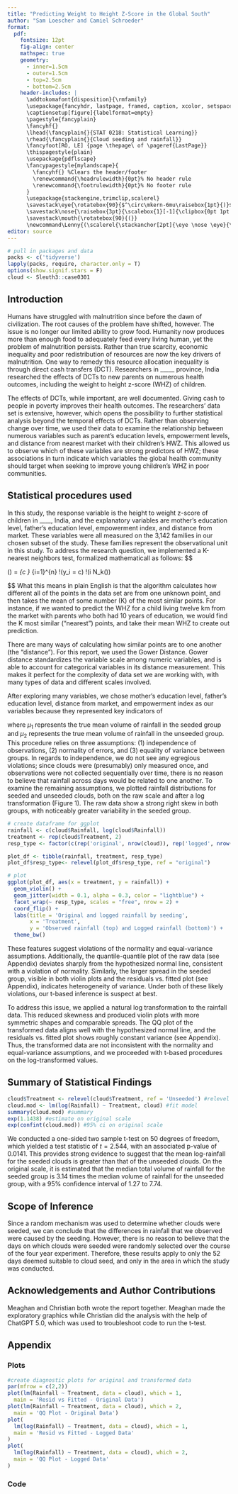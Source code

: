 ```yaml
---
title: "Predicting Weight to Height Z-Score in the Global South"
author: "Sam Loescher and Camiel Schroeder"
format:
  pdf:
    fontsize: 12pt
    fig-align: center
    mathspec: true
    geometry:
      - inner=1.5cm
      - outer=1.5cm
      - top=2.5cm
      - bottom=2.5cm
    header-includes: |
      \addtokomafont{disposition}{\rmfamily}
      \usepackage{fancyhdr, lastpage, framed, caption, xcolor, setspace, multirow, tabularray, framed, booktabs}
      \captionsetup[figure]{labelformat=empty}
      \pagestyle{fancyplain}
      \fancyhf{}
      \lhead{\fancyplain{}{STAT 0218: Statistical Learning}}
      \rhead{\fancyplain{}{Cloud seeding and rainfall}}
      \fancyfoot[RO, LE] {page \thepage\ of \pageref{LastPage}}
      \thispagestyle{plain}
      \usepackage{pdflscape}
      \fancypagestyle{mylandscape}{
        \fancyhf{} %Clears the header/footer
        \renewcommand{\headrulewidth}{0pt}% No header rule
        \renewcommand{\footrulewidth}{0pt}% No footer rule
      }
      \usepackage{stackengine,trimclip,scalerel}
      \savestack\eye{\rotatebox{90}{$^\circ\mkern-6mu\raisebox{1pt}{)}$}}
      \savestack\nose{\raisebox{3pt}{\scalebox{1}[-1]{\clipbox{0pt 1pt 0pt 0pt}{?}}}}
      \savestack\mouth{\rotatebox{90}{(}}
      \newcommand\Lenny{(\scalerel{\stackanchor[2pt]{\eye \nose \eye}{\mouth}}{)}}
editor: source
---
```


```r
# pull in packages and data
packs <- c('tidyverse')
lapply(packs, require, character.only = T)
options(show.signif.stars = F)
cloud <- Sleuth3::case0301
```

\doublespacing

## Introduction

Humans have struggled with malnutrition since before the dawn of civilization. The root causes of the problem have shifted, however. The issue is no longer our limited ability to grow food. Humanity now produces more than enough food to adequately feed every living human, yet the problem of malnutrition persists. Rather than true scarcity, economic inequality and poor redistribution of resources are now the key drivers of malnutrition. One way to remedy this resource allocation inequality is through direct cash transfers (DCT). Researchers in _____ province, India researched the effects of DCTs to new parents on numerous health outcomes, including the weight to height z-score (WHZ) of children. 

The effects of DCTs, while important, are well documented. Giving cash to people in poverty improves their health outcomes. The researchers' data set is extensive, however, which opens the possibility to further statistical analysis beyond the temporal effects of DCTs. Rather than observing change over time, we used their data to examine the relationship between numerous variables such as parent's education levels, empowerment levels, and distance from nearest market with their children's HWZ. This allowed us to observe which of these variables are strong predictors of HWZ; these associations in turn indicate which variables the global health community should target when seeking to improve young children's WHZ in poor communities.  


## Statistical procedures used

In this study, the response variable is the height to weight z-score of children in ____, India,  and the explanatory variables are mother's education level, father's education level, empowerment index, and distance from market. These variables were all measured on the 3,142 families in our chosen subset of the study. These families represent the observational unit in this study. To address the research question, we implemented a K-nearest neighbors test, formalized mathematicall as follows:
$$

\hat{y}(\mathbf{x}) = \arg\max_{c \in \mathcal{C}} 
    \sum_{i=1}^{n} \mathbf{1}\!\left(y_i = c\right) \cdot \mathbf{1}\!\left(i \in N_k(\mathbf{x})\right)

$$
What this means in plain English is that the algorithm calculates how different all of the points in the data set are from one unknown point, and then takes the mean of some number (K) of the most similar points. For instance, if we wanted to predict the WHZ for a child living twelve km from the market with parents who both had 10 years of education, we would find the K most similar ("nearest") points, and take their mean WHZ to create out prediction. 

  There are many ways of calculating how similar points are to one another (the "distance"). For this report, we used the Gower Distance. Gower distance standardizes the variable scale among numeric variables, and is able to account for categorical variables in its distance measurement. This makes it perfect for the complexity of data set we are working with, with many types of data and different scales involved. 
  
  After exploring many variables, we chose mother's education level, father's education level, distance from market, and empowerment index as our variables because they represented key indicators of 


where $\mu_1$ represents the true mean volume of rainfall in the seeded group and $\mu_2$ represents the true mean volume of rainfall in the unseeded group. This procedure relies on three assumptions: (1) independence of observations, (2) normality of errors, and (3) equality of variance between groups. In regards to independence, we do not see any egregious violations; since clouds were (presumably) only measured once, and observations were not collected sequentially over time, there is no reason to believe that rainfall across days would be related to one another. To examine the remaining assumptions, we plotted rainfall distributions for seeded and unseeded clouds, both on the raw scale and after a log transformation (Figure 1). The raw data show a strong right skew in both groups, with noticeably greater variability in the seeded group.

```r
# create dataframe for ggplot
rainfall <- c(cloud$Rainfall, log(cloud$Rainfall))
treatment <- rep(cloud$Treatment, 2)
resp_type <- factor(c(rep('original', nrow(cloud)), rep('logged', nrow(cloud))))

plot_df <- tibble(rainfall, treatment, resp_type)
plot_df$resp_type<- relevel(plot_df$resp_type, ref = "original")

# plot 
ggplot(plot_df, aes(x = treatment, y = rainfall)) +
  geom_violin() +
  geom_jitter(width = 0.1, alpha = 0.3, color = "lightblue") +
  facet_wrap(~ resp_type, scales = "free", nrow = 2) +
  coord_flip() +
  labs(title = 'Original and logged rainfall by seeding',
       x = 'Treatment',
       y = 'Observed rainfall (top) and Logged rainfall (bottom)') +
  theme_bw()
```


These features suggest violations of the normality and equal-variance assumptions. Additionally, the quantile-quantile plot of the raw data (see Appendix) deviates sharply from the hypothesized normal line, consistent with a violation of normality. Similarly, the larger spread in the seeded group, visible in both violin plots and the residuals vs. fitted plot (see Appendix), indicates heterogeneity of variance. Under both of these likely violations, our t-based inference is suspect at best.

To address this issue, we applied a natural log transformation to the rainfall data. This reduced skewness and produced violin plots with more symmetric shapes and comparable spreads. The QQ plot of the transformed data aligns well with the hypothesized normal line, and the residuals vs. fitted plot shows roughly constant variance (see Appendix). Thus, the transformed data are not inconsistent with the normality and equal-variance assumptions, and we proceeded with t-based procedures on the log-transformed values.

## Summary of Statistical Findings

```r
cloud$Treatment <- relevel(cloud$Treatment, ref = 'Unseeded') #relevel to match book
cloud.mod <- lm(log(Rainfall) ~ Treatment, cloud) #fit model
summary(cloud.mod) #summary
exp(1.1438) #estimate on original scale
exp(confint(cloud.mod)) #95% ci on original scale
```

We conducted a one-sided two sample t-test on 50 degrees of freedom, which yielded a test statistic of $t = 2.544$, with an associated p-value of $0.0141$. This provides strong evidence to suggest that the mean log-rainfall for the seeded clouds is greater than that of the unseeded clouds. On the original scale, it is estimated that the median total volume of rainfall for the seeded group is 3.14 times the median volume of rainfall for the unseeded group, with a 95\% confidence interval of 1.27 to 7.74.

## Scope of Inference

Since a random mechanism was used to determine whether clouds were seeded, we can conclude that the differences in rainfall that we observed were caused by the seeding. However, there is no reason to believe that the days on which clouds were seeded were randomly selected over the course of the four year experiment. Therefore, these results apply to only the 52 days deemed suitable to cloud seed, and only in the area in which the study was conducted.

## Acknowledgements and Author Contributions

Meaghan and Christian both wrote the report together. Meaghan made the exploratory graphics while Christian did the analysis with the help of ChatGPT 5.0, which was used to troubleshoot code to run the t-test.

\newpage

## Appendix

### Plots

```r
#create diagnostic plots for original and transformed data
par(mfrow = c(2,2))
plot(lm(Rainfall ~ Treatment, data = cloud), which = 1,
  main = 'Resid vs Fitted - Original Data')
plot(lm(Rainfall ~ Treatment, data = cloud), which = 2, 
  main = 'QQ Plot - Original Data')
plot(
  lm(log(Rainfall) ~ Treatment, data = cloud), which = 1, 
  main = 'Resid vs Fitted - Logged Data'
)
plot(
  lm(log(Rainfall) ~ Treatment, data = cloud), which = 2, 
  main = 'QQ Plot - Logged Data'
)
```

\singlespacing

### Code

```r
```

```r
```

```r
```





